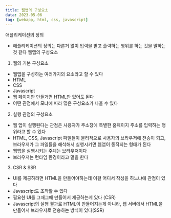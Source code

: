 ```yaml
---
title: 웹앱의 구성요소
data: 2023-05-06
tag: [webapp, html, css, javascript]
---
```


애플리케이션의 정의

- 애플리케이션의 정의는 다른거 없이 입력을 받고 출력하는 행위를 하는 것을 말하는 것 같다
  웹앱의 구성요소

1. 웹의 기본 구성요소

- 웹앱을 구성하는 여러가지의 요소라고 할 수 있다
- HTML
- CSS
- Javascript
- 웹 페이지만 만들거면 HTML만 있어도 된다
- 어떤 관점에서 모냐에 따라 많은 구성요소가 나올 수 있다

2. 실행 관점의 구성요소

- 웹 앱이 실행된다는 관점은 사용자가 주소창에 특별한 홈페이지 주소를 입력하는 행위라고 할 수 있다
- HTML, CSS, Javascript 파일들이 물리적으로 사용자의 브라우저에 전송이 되고, 브라우저가 그 파일들을 해석해서 실행시키면 웹앱이 동작되는 형태가 된다
- 웹앱을 실행시키는 주체는 브라우저이다
- 브라우저는 런타임 환경이라고 말을 한다

3. CSR & SSR

- UI를 제공하려면 HTML을 만들어야하는데 이걸 어디서 작성을 하느냐에 관점이 있다
- Javascript도 조작할 수 있다
- 필요한 UI를 그때그때 만들어서 제공하는게 있다 (CSR)
- Javascript의 실행 결과로 HTML이 만들어지는게 아니라, 웹 서버에서 HTML을 만들어서 브라우저로 전송하는 방식이 있다(SSR)

